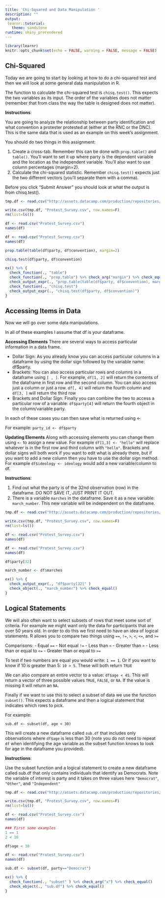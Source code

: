 ```yaml
---
title: 'Chi-Squared and Data Manipulation '
description: ""
output:
 learnr::tutorial:
   theme: sandstone
runtime: shiny_prerendered
---
```



```r
library(learnr)
knitr::opts_chunk$set(echo = FALSE, warning = FALSE, message = FALSE)
```
## Chi-Squared

Today we are going to start by looking at how to do a chi-squared test and then we will look at some general data manipulation in R. 

The function to calculate the chi-squared test is `chisq.test()`. This expects the two variables as its input. The order of the variables does not matter (remember that from class the way the table is designed does not matter).

**Instructions**:

You are going to analyze the relationship between party identification and what convention a protester protested at (either at the RNC or the DNC). This is the same data that is used as an example on this week's assignment. 

You should do two things in this assignment:

1. Create a cross-tab. Remember this can be done with `prop.table()` and `table()`. You'll want to set it up where party is the dependent variable and the location as the independent variable. You'll also want to use column percentages (margin=2). 
2. Calculate the chi-squared statistic. Remember `chisq.test()` expects just the two different vectors (you'll separate them with a comma).

Before you click "Submit Answer" you should look at what the output is from chisq.test().


```r
tmp.df <- read.csv("http://assets.datacamp.com/production/repositories/3406/datasets/41ae7a219de8ed396ebf3d49e6561a03fe27541a/protest_survey.csv")

write.csv(tmp.df, "Protest_Survey.csv", row.names=F)
rm(list=ls())
```

```r
df <- read.csv("Protest_Survey.csv")
names(df) 
```

```r
df <- read.csv("Protest_Survey.csv")
names(df) 

prop.table(table(df$party, df$convention), margin=2)

chisq.test(df$party, df$convention)
```

```r
ex() %>% {
  check_function(., "table")
  check_function(., "prop.table") %>% check_arg("margin") %>% check_equal()
  check_output_expr(., "prop.table(table(df$party, df$convention), margin=2)" )
  check_function(., "chisq.test")
  check_output_expr(., "chisq.test(df$party, df$convention)")
}
```

## Accessing Items in Data

Now we will go over some data manipulations. 

In all of these examples I assume that df is your dataframe. 

**Accessing Elements**
There are several ways to access particular information in a data frame. 

- Dollar Sign: As you already know you can access particular columns in a dataframe by using the dollar sign followed by the variable name: df$party. 
- Brackets: You can also access particular rows and columns in a dataframe using `[ , ]`. For example, `df[1, 2]` will return the contents of the dataframe in first row and the second column. You can also access just a column or just a row. `df[, 4]` will return the fourth column and `df[3, ]` will return the third row 
- Brackets and Dollar Sign: Finally you can combine the two to access a particular row of a variable: `df$party[4]` will return the fourth object in the column/variable party. 

In each of these cases you can then save what is returned using <- 

For example: `party_id <- df$party`

**Updating Elements**
Along with accessing elements you can change them using `<-` to assign a new value. For example `df[1,3] <- "hello"` will replace whatever is in the first row and third column with `"hello"`. Brackets and dollar signs will both work if you want to edit what is already there, but if you want to add a new column then you have to use the dollar sign method. For example `df$ideology <- ideology` would add a new variable/column to df.

**Instructions**:

1. Find out what the party is of the 32nd observation (row) in the dataframe. DO NOT SAVE IT, JUST PRINT IT OUT. 
2. There is a variable `marches` in the dataframe. Save it as a new variable: `march_number`. This new variable will be independent on the dataframe.


```r
tmp.df <- read.csv("http://assets.datacamp.com/production/repositories/3406/datasets/41ae7a219de8ed396ebf3d49e6561a03fe27541a/protest_survey.csv")

write.csv(tmp.df, "Protest_Survey.csv", row.names=F)
rm(list=ls())
```

```r
df <- read.csv("Protest_Survey.csv")
names(df) 
```

```r
df <- read.csv("Protest_Survey.csv")
names(df) 

df$party[32]

march_number <- df$marches
```

```r
ex() %>% {
  check_output_expr(., "df$party[32]" )
  check_object(., "march_number") %>% check_equal()
}
```

## Logical Statements

We will also often want to select subsets of rows that meet some sort of criteria. For example we might want only the data for participants that are over 50 years old. In order to do this we first need to have an idea of logical statements. R allows you to compare two things using `==`, `!=`, `>`, `<`, `<=`, and `>=`

Comparisons:
- Equal `==`
- Not equal `!=` 
- Less than `<` 
- Greater than `>`
- Less than or equal to `<=`
- Greater than or equal to `>=`  

To test if two numbers are equal you would write: `1 == 1`. Or if you want to know if 10 is greater than 5: `10 > 5`. These will both return `TRUE`

We can also compare an entire vector to a value: `df$age < 45`. This will return a vector of three possible values `TRUE`, `FALSE`, or `NA`. If the value is missing it will return an `NA`. 

Finally if we want to use this to select a subset of data we use the function `subset()`. This expects a dataframe and then a logical statement that indicates which rows to pick. 

For example:
```
sub.df <- subset(df, age < 30) 
```

This will create a new dataframe called `sub.df` that includes only observations where `df$age` is less than 30 (note you do not need to repeat `df` when identifying the age variable as the subset function knows to look for age in the dataframe you provided).

**Instructions**:

Use the subset function and a logical statement to create a new dataframe called sub.df that only contains individuals that identify as Democrats. Note the variable of interest is party and it takes on three values here `"Democrat"`, `"Other"`, and `"Independent"`


```r
tmp.df <- read.csv("http://assets.datacamp.com/production/repositories/3406/datasets/41ae7a219de8ed396ebf3d49e6561a03fe27541a/protest_survey.csv")

write.csv(tmp.df, "Protest_Survey.csv", row.names=F)
rm(list=ls())
```

```r
df <- read.csv("Protest_Survey.csv")
names(df) 

### First some examples
1 == 1
2 < 10

df$age < 30
```

```r
df <- read.csv("Protest_Survey.csv")
names(df) 

sub.df <- subset(df, party=="Democrat")
```

```r
ex() %>% {
  check_function(., "subset" ) %>% check_arg("x") %>% check_equal()
  check_object(., "sub.df") %>% check_equal()
}
```
